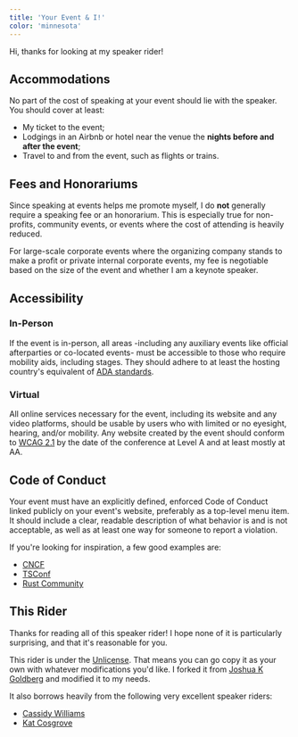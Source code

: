 ```yaml
---
title: 'Your Event & I!'
color: 'minnesota'
---
```


Hi, thanks for looking at my speaker rider!

## Accommodations

No part of the cost of speaking at your event should lie with the speaker. You
should cover at least:

- My ticket to the event;
- Lodgings in an Airbnb or hotel near the venue the **nights before and after
  the event**;
- Travel to and from the event, such as flights or trains.

## Fees and Honorariums

Since speaking at events helps me promote myself, I do **not** generally require
a speaking fee or an honorarium. This is especially true for non-profits,
community events, or events where the cost of attending is heavily reduced.

For large-scale corporate events where the organizing company stands to make a
profit or private internal corporate events, my fee is negotiable based on the
size of the event and whether I am a keynote speaker.

## Accessibility

### In-Person

If the event is in-person, all areas -including any auxiliary events like
official afterparties or co-located events- must be accessible to those who
require mobility aids, including stages. They should adhere to at least the
hosting country's equivalent of
[ADA standards](https://en.wikipedia.org/wiki/Americans_with_Disabilities_Act_of_1990).

### Virtual

All online services necessary for the event, including its website and any video
platforms, should be usable by users who with limited or no eyesight, hearing,
and/or mobility. Any website created by the event should conform to
[WCAG 2.1](https://www.w3.org/WAI/WCAG21/quickref) by the date of the conference
at Level A and at least mostly at AA.

## Code of Conduct

Your event must have an explicitly defined, enforced Code of Conduct linked
publicly on your event's website, preferably as a top-level menu item. It should
include a clear, readable description of what behavior is and is not acceptable,
as well as at least one way for someone to report a violation.

If you're looking for inspiration, a few good examples are:

- [CNCF](https://github.com/cncf/foundation/blob/main/code-of-conduct.md)
- [TSConf](https://tsconf.io/code-of-conduct)
- [Rust Community](https://www.rust-lang.org/policies/code-of-conduct)

## This Rider

Thanks for reading all of this speaker rider! I hope none of it is particularly
surprising, and that it's reasonable for you.

This rider is under the
[Unlicense](https://choosealicense.com/licenses/unlicense). That means you can
go copy it as your own with whatever modifications you'd like. I forked it from
[Joshua K Goldberg](https://github.com/JoshuaKGoldberg/speaker-rider) and
modified it to my needs.

It also borrows heavily from the following very excellent speaker riders:

- [Cassidy Williams](https://github.com/cassidoo/talks/blob/master/speaker-rider.md)
- [Kat Cosgrove](https://github.com/katcosgrove/katcosgrove/blob/main/speaking.md)
